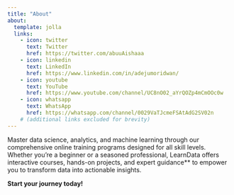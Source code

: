 ```yaml
---
title: "About"
about:
  template: jolla
  links:
    - icon: twitter
      text: Twitter
      href: https://twitter.com/abuuAishaaa
    - icon: linkedin
      text: LinkedIn
      href: https://www.linkedin.com/in/adejumoridwan/
    - icon: youtube
      text: YouTube
      href: https://www.youtube.com/channel/UC8nO02_aYrQOZp4mCmOOc0w
    - icon: whatsapp
      text: WhatsApp
      href: https://whatsapp.com/channel/0029VaTJcmeFSAtAdG2SV02n 
    # (additional links excluded for brevity)
---
```


Master data science, analytics, and machine learning through our comprehensive online training programs designed for all skill levels. Whether you're a beginner or a seasoned professional, LearnData offers interactive courses, hands-on projects, and expert guidance** to empower you to transform data into actionable insights.

**Start your journey today!**

